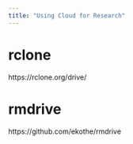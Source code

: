 ```yaml
---
title: "Using Cloud for Research"
---
```


# rclone

https://rclone.org/drive/

# rmdrive

https://github.com/ekothe/rmdrive










